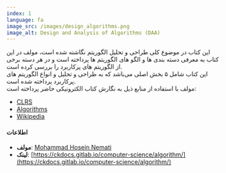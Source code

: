 ```yaml
---
index: 1
language: fa
image_src: /images/design_algorithms.png
image_alt: Design and Analysis of Algorithms (DAA)
---
```


این کتاب در موضوع کلی طراحی و تحلیل الگوریتم نگاشته شده است، مولف در این کتاب به معرفی دسته بندی ها و الگو های الگوریتم ها پرداخته است و در هر دسته برخی از الگوریتم های پرکاربرد را بررسی کرده است. <br />
این کتاب شامل ۵ بخش اصلی می‌باشد که به طراحی و تحلیل و انواع الگوریتم های پرکاربرد پرداخته شده است. <br />
مولف با استفاده از منابع ذیل به نگارش کتاب الکترونیکی حاضر پرداخته است:

-   [CLRS](https://www.amazon.com/Introduction-Algorithms-3rd-MIT-Press/dp/0262033844)
-   [Algorithms](https://www.amazon.com/Algorithms-4th-Robert-Sedgewick/dp/032157351X)
-   [Wikipedia](https://en.wikipedia.org/wiki/Data_structure)

#### اطلاعات

-   **مولف**: [Mohammad Hosein Nemati](https://www.linkedin.com/in/mohammad-hosein-nemati-665b1813b/)
-   **لینک**: [https://ckdocs.gitlab.io/computer-science/algorithm/](https://ckdocs.gitlab.io/computer-science/algorithm/)
